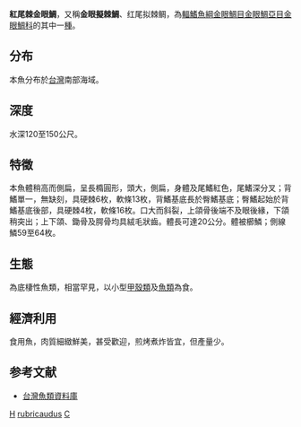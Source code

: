 {{Speciesbox 
| genus = Centroberyx
| species = rubricaudus
| status = NE
| status_system = IUCN3.1
| authority =  Liu & Shen, 1985
}}
'''紅尾棘金眼鯛'''，又稱'''金眼擬棘鯛'''、红尾拟棘鲷，為[[輻鰭魚綱|輻鰭魚綱]][[金眼鯛目|金眼鯛目]][[金眼鯛亞目|金眼鯛亞目]][[金眼鯛科|金眼鯛科]]的其中一[[種|種]]。

==分布==
本魚分布於[[台灣|台灣]]南部海域。

==深度==
水深120至150公尺。

==特徵==
本魚體稍高而側扁，呈長橢圓形，頭大，側扁，身體及尾鰭紅色，尾鰭深分叉；背鰭單一，無缺刻，具硬棘6枚，軟條13枚，背鰭基底長於臀鰭基底；臀鰭起始於背鰭基底後部，具硬棘4枚，軟條16枚。口大而斜裂，上頜骨後端不及眼後緣，下頜稍突出；上下頜、鋤骨及腭骨均具絨毛狀齒。體長可達20公分。體被櫛鱗；側線鱗59至64枚。

==生態==
為底棲性魚類，相當罕見，以小型[[甲殼類|甲殼類]]及[[魚類|魚類]]為食。

==經濟利用==
食用魚，肉質細緻鮮美，甚受歡迎，煎烤煮炸皆宜，但產量少。

==参考文献==
*[http://fishdb.sinica.edu.tw/ 台灣魚類資料庫] {{Wayback|url=http://fishdb.sinica.edu.tw/ |date=20160304193340 }}
{{Taxonbar|from=Q3024625}}

[[Category:食用鱼|H]]
[[Category:擬棘鯛屬|rubricaudus]]
[[Category:1985年描述的魚類|C]]